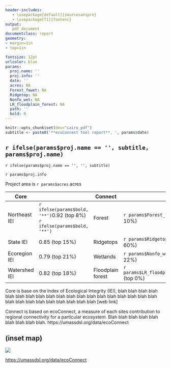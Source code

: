 ```yaml
---
header-includes:
   - \usepackage[default]{sourcesanspro}
   - \usepackage[T1]{fontenc}
output: 
   pdf_document
documentclass: report
geometry: 
- margin=1in
- top=1in

fontsize: 12pt 
urlcolor: blue
params:
  proj.name: ''
  proj.info: ''
  date: ''
  acres: NA
  Forest_fowet: NA
  Ridgetop: NA
  Nonfo_wet: NA
  LR_floodplain_forest: NA
  path: ''
  bold: 0
---
```

```r
knitr::opts_chunk$set(dev="cairo_pdf")
subtitle <- paste0('**ecoConnect tool report**, ', params$date)
```

## `r ifelse(params$proj.name == '', subtitle, params$proj.name)`
`r ifelse(params$proj.name == '', '', subtitle)`

`r params$proj.info`

Project area is `r params$acres` acres

Core | | Connect |
-----|---|---------|---
Northeast IEI | `r ifelse(params$bold, '**')`0.92 (top 8%) `r ifelse(params$bold, '**')`| Forest | `r params$Forest_fowet` (top 10%)
State IEI | 0.85 (top 15%) | Ridgetops | `r params$Ridgetop` (top 60%)
Ecoregion IEI | 0.79 (top 21%) | Wetlands | `r params$Nonfo_wet` (top 22%)
Watershed IEI | 0.82 (top 18%) | Floodplain forest | `r params$LR_floodplain_forest` (top 0%) 

Core is base on the Index of Ecological Integrity (IEI), blah blah blah blah
blah blah blah blah blah blah blah blah blah blah blah blah blah blah blah blah blah blah blah blah blah blah blah blah [web link]

Connect is based on ecoConnect, a measure of each sites contribution to regional connectivity for a particular ecosystem. Blah blah blah blah blah blah blah blah blah. https://umassdsl.org/data/ecoConnect

## (inset map)

![](`r params$path`/www/UMass_DSL_logo_v2_small.png)


[https://umassdsl.org/data/ecoConnect](https://umassdsl.org/data/ecoConnect)